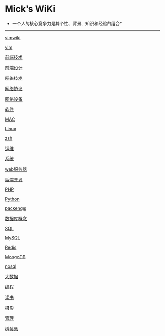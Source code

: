 =Mick's WiKi=

*一个人的核心竞争力是其个性、背景、知识和经验的组合*
----

[[vim/vimwiki|vimwiki]]

[[vim/vim|vim]]

[[frontend/tech/index|前端技术]]

[[frontend/design/index|前端设计]]

[[network/tech/index|网络技术]]

[[network/protocol/index|网络协议]]

[[network/devices/index|网络设备]]

[[software/index|软件]]

[[os/mac/index|MAC]]

[[os/linux/index|Linux]]

[[os/shell/zsh|zsh]]

[[ops/index|运维]]

[[backend/system/index|系统]]

[[backend/webserver/index|web服务器]]

[[backend/dev|后端开发]]

[[backend/language/php/index|PHP]]

[[backend/language/python/index|Python]]

[[backend/language/js/index|backendjs]]

[[backend/db/concept/index|数据库概念]]

[[backend/db/sql/index|SQL]]

[[backend/db/mysql/index|MySQL]]

[[backend/db/redis/index|Redis]]

[[backend/db/mongodb/index|MongoDB]]

[[backend/db/nosql|nosql]]

[[backend/db/bigdata/index|大数据]]

[[program/index|编程]]

[[reading/index|读书]]

[[photo/index|摄影]]

[[manage/index|管理]]

[[raspberry|树莓派]]
